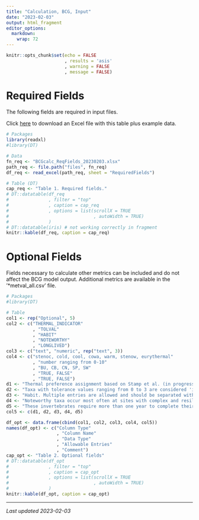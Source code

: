 ```yaml
---
title: "Calculation, BCG, Input"
date: "2023-02-03"
output: html_fragment
editor_options: 
  markdown: 
    wrap: 72
---
```


```r
knitr::opts_chunk$set(echo = FALSE
                      , results = 'asis'
                      , warning = FALSE
                      , message = FALSE)
```

# Required Fields
The following fields are required in input files. 

Click [here](links\BCGcalc_ReqFields_20230203.xlsx) to download an Excel file 
with this table plus example data.

```r
# Packages
library(readxl)
#library(DT)

# Data
fn_req <- "BCGcalc_ReqFields_20230203.xlsx"
path_req <- file.path("files", fn_req)
df_req <- read_excel(path_req, sheet = "RequiredFields")

# Table (DT)
cap_req <- "Table 1. Required fields."
# DT::datatable(df_req
#               , filter = "top"
#               , caption = cap_req
#               , options = list(scrollX = TRUE
#                                , autoWidth = TRUE)
#               )
# DT::datatable(iris) # not working correctly in fragment
knitr::kable(df_req, caption = cap_req)
```

# Optional Fields
Fields necessary to calculate other metrics can be included and do not affect
the BCG model output.  Additional metrics are available in the '*metval_all.csv'
file.

```r
# Packages
#library(DT)

# Table
col1 <- rep("Optional", 5)
col2 <- c("THERMAL_INDICATOR"
          , "TOLVAL"
          , "HABIT"
          , "NOTEWORTHY"
          , "LONGLIVED") 
col3 <- c("text", "numeric", rep("text", 3))
col4 <- c("stenoc, cold, cool, cowa, warm, stenow, eurythermal"
          , "number ranging from 0-10"
          , "BU, CB, CN, SP, SW"
          , "TRUE, FALSE"
          , "TRUE, FALSE")
d1 <- "Thermal preference assignment based on Stamp et al. (in progress): stenoc=cold stenotherm; cold, cool, cowa = cool/warm, warm, stenow = warm stenotherm, eurythermal."
d2 <- "Taxa with tolerance values ranging from 0 to 3 are considered 'intolerant' to anthropogenic disturbance and are included in the 'intolerant' metric calculations. Those with values ranging from 7 to 10 are included in the 'tolerant' metrics."
d3 <- "Habit. Multiple entries are allowed and should be separated with a comma. Entries: burrowers (BU), climbers (CB), clingers (CN), sprawlers (SP), swimmers (SW)."
d4 <- "Noteworthy taxa occur most often at sites with complex and resilient habitat structure that supports high overall freshwater biodiversity. Most of these taxa are rarely or occasionally encountered in benthic macroinvertebrate biomonitoring samples."
d5 <- "These invertebrates require more than one year to complete their life cycles; thus, they are exposed to all the human activities that influence the stream throughout one or more years. If the stream is dry part of the year or subject to flooding, these animals may disappear. Loss of long-lived taxa may also indicate an on-going problem that repeatedly interrupts their life cycles"
col5 <- c(d1, d2, d3, d4, d5)

df_opt <- data.frame(cbind(col1, col2, col3, col4, col5))
names(df_opt) <- c("Column Type"
                   , "Column Name"
                   , "Data Type"
                   , "Allowable Entries"
                   , "Comment")
cap_opt <- "Table 2. Optional fields"
# DT::datatable(df_opt
#               , filter = "top"
#               , caption = cap_opt
#               , options = list(scrollX = TRUE
#                                , autoWidth = TRUE)
#               )
knitr::kable(df_opt, caption = cap_opt)
```

---

*Last updated 2023-02-03*

